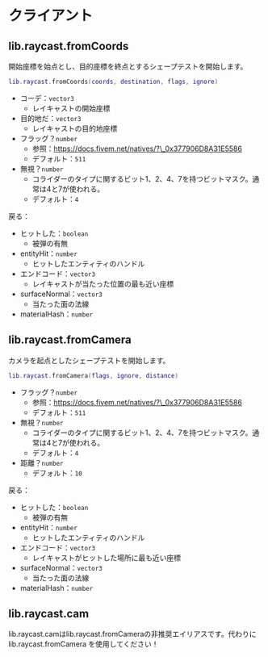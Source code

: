 
# クライアント

## lib.raycast.fromCoords

開始座標を始点とし、目的座標を終点とするシェープテストを開始します。

```lua
lib.raycast.fromCoords(coords, destination, flags, ignore)
```

* コーデ：`vector3`
  * レイキャストの開始座標
* 目的地だ：`vector3`
  * レイキャストの目的地座標
* フラッグ？`number`
  * 参照：https://docs.fivem.net/natives/?\_0x377906D8A31E5586
  * デフォルト：`511`
* 無視？`number`
  * コライダーのタイプに関するビット1、2、4、7を持つビットマスク。通常は4と7が使われる。
  * デフォルト：`4`

戻る：

* ヒットした：`boolean`
  * 被弾の有無
* entityHit：`number`
  * ヒットしたエンティティのハンドル
* エンドコード：`vector3`
  * レイキャストが当たった位置の最も近い座標
* surfaceNormal：`vector3`
  * 当たった面の法線
* materialHash：`number`

## lib.raycast.fromCamera

カメラを起点としたシェープテストを開始します。

```lua
lib.raycast.fromCamera(flags, ignore, distance)
```

* フラッグ？`number`
  * 参照：https://docs.fivem.net/natives/?\_0x377906D8A31E5586
  * デフォルト：`511`
* 無視？`number`
  * コライダーのタイプに関するビット1、2、4、7を持つビットマスク。通常は4と7が使われる。
  * デフォルト：`4`
* 距離？`number`
  * デフォルト：`10`

戻る：

* ヒットした：`boolean`
  * 被弾の有無
* entityHit：`number`
  * ヒットしたエンティティのハンドル
* エンドコード：`vector3`
  * レイキャストがヒットした場所に最も近い座標
* surfaceNormal：`vector3`
  * 当たった面の法線
* materialHash：`number`

## lib.raycast.cam

<Callout type="warning">lib.raycast.camはlib.raycast.fromCameraの非推奨エイリアスです。代わりに lib.raycast.fromCamera を使用してください！</Callout>

